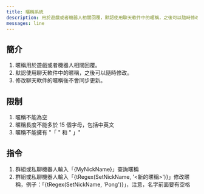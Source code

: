 ```yaml
---
title: 暱稱系統
description: 用於遊戲或者機器人相關回覆，默認使用聊天軟件中的暱稱，之後可以隨時修改，修改聊天軟件的暱稱後不會同步更新。
messages: line
---
```


## 簡介

1. 暱稱用於遊戲或者機器人相關回覆。
2. 默認使用聊天軟件中的暱稱，之後可以隨時修改。
3. 修改聊天軟件的暱稱後不會同步更新。

## 限制

1. 暱稱不能為空
2. 暱稱長度不能多於 15 個字母，包括中英文
3. 暱稱不能擁有 "「 " 和 " 」"

## 指令

1. 群組或私聊機器人輸入「{MyNickName}」查詢暱稱
2. 群組或私聊機器人輸入「{tRegex(SetNickName, '<新的暱稱>')}」修改暱稱，例子：「{tRegex(SetNickName, 'Pong')}」，注意，名字前面要有空格
